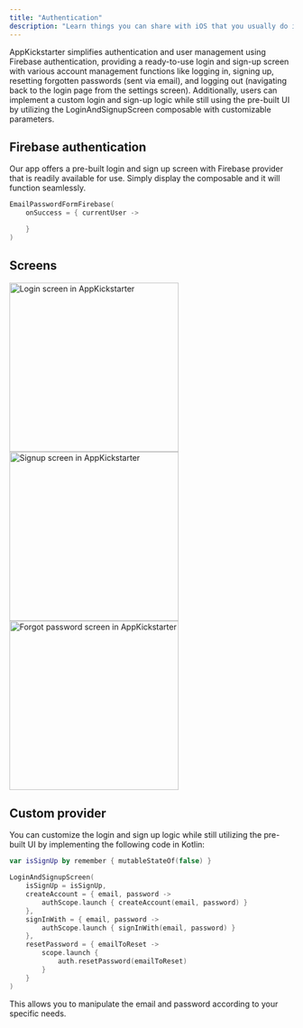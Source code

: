 ```yaml
--- 
title: "Authentication"
description: "Learn things you can share with iOS that you usually do in the Android platform"  
--- 
```


AppKickstarter simplifies authentication and user management using Firebase authentication, 
providing a ready-to-use login and sign-up screen with various account management functions like logging in, signing up, resetting forgotten passwords (sent via email), 
and logging out (navigating back to the login page from the settings screen). 
Additionally, users can implement a custom login and sign-up logic while still using the pre-built UI by utilizing the LoginAndSignupScreen composable with customizable parameters.

## Firebase authentication

Our app offers a pre-built login and sign up screen with Firebase provider that is readily available for use. 
Simply display the composable and it will function seamlessly.

```kotlin
EmailPasswordFormFirebase(
    onSuccess = { currentUser ->

    }
)
```

## Screens

<p class="grid md:grid-cols-3 gap-10">  
 <img src="/images/login-ios.png" alt="Login screen in AppKickstarter" width="300" /> 
 <img src="/images/signup-ios.png" alt="Signup screen in AppKickstarter" width="300" /> 
 <img src="/images/forgot-password-ios.png" alt="Forgot password screen in AppKickstarter" width="300" /> 
</p>

## Custom provider 

You can customize the login and sign up logic while still utilizing the pre-built UI by implementing the following code in Kotlin:

```kotlin
var isSignUp by remember { mutableStateOf(false) }

LoginAndSignupScreen(
    isSignUp = isSignUp,
    createAccount = { email, password ->
        authScope.launch { createAccount(email, password) }
    },
    signInWith = { email, password ->
        authScope.launch { signInWith(email, password) }
    },
    resetPassword = { emailToReset -> 
        scope.launch {
            auth.resetPassword(emailToReset)
        }
    }
)
```

This allows you to manipulate the email and password according to your specific needs.
